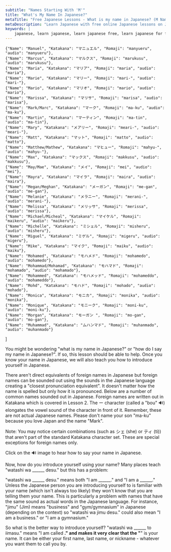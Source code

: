 ```yaml
---
subtitle: "Names Starting With 'M'"
title: "What's My Name In Japanese?"
metaTitle: "Free Japanese Lessons - What is my name in Japanese? (M Names) - Learn to speak the Japanese language online for free!"
metaDescription: "Learn Japanese with free online Japanese lessons on Japanese grammar, Japanese verb conjugation, and Japanese sentence structure"
keywords: |
    japanese, learn japanese, learn japanese free, learn japanese for free, learning japanese, learning japanese language, japanese learn, japanese learning, japanese language, japanese language learning, learn japanese language, japanese lesson, japanese lessons, free japanese lessons, online japanese, japanese online, learn japanese online, learn japanese online free, learning japanese online, online japanese lesson, online japanese lessons, japanese tutorial, japanese course, japanese language course, language course, japanese alphabet, japanese alphabets, japanese letters, japanese hiragana, hiragana alphabet, hiragana, japanese katakana, katakana alphabet, katakana, japanese kanji, kanji, speak japanese, learn to speak japanese, how to speak japanese, how to learn japanese, learn how to speak japanese, how to speak read and write japanese, learn how to speak read and write japanese, learn japanese with free japanese lessons, learn japanese with freejapaneselessons.com, what is my name in japanese, japanese words, basic japanese words, japan language, japan alphabet, hiragana chart, katakana chart, japanese characters, names in japanese, hiragana sentence, learn hiragana, japanese classes, japanese alphabet with english letters, japanese beginner, introducing yourself in japanese, common japanese words, hiragana characters, katakana characters
---
```



    {"Name": "Manuel", "Katakana": "マニュエル", "Romaji": "manyueru", "audio": "manyueru"},
    {"Name": "Marcus", "Katakana": "マルクス", "Romaji": "marukusu", "audio": "marukusu"},
    {"Name": "Maria", "Katakana": "マリア", "Romaji": "maria", "audio": "maria"},
    {"Name": "Marie", "Katakana": "マリー", "Romaji": "mari-", "audio": "mari-"},
    {"Name": "Mario", "Katakana": "マリオ", "Romaji": "mario", "audio": "mario"},
    {"Name": "Marissa", "Katakana": "マリサ", "Romaji": "marisa", "audio": "marisa"},
    {"Name": "Mark/Marc", "Katakana": "マーク", "Romaji": "ma-ku", "audio": "ma-ku"},
    {"Name": "Martin", "Katakana": "マーティン", "Romaji": "ma-tin", "audio": "ma-tin"},
    {"Name": "Mary", "Katakana": "メアリー", "Romaji": "meari-", "audio": "meari-"},
    {"Name": "Matt", "Katakana": "マット", "Romaji": "matto", "audio": "matto"},
    {"Name": "Matthew/Mathew", "Katakana": "マヒュー", "Romaji": "mahyu-", "audio": "mahyu-"},
    {"Name": "Max", "Katakana": "マックス", "Romaji": "makkusu", "audio": "makkusu"},
    {"Name": "May/Mae", "Katakana": "メイ", "Romaji": "mei", "audio": "mei"},
    {"Name": "Mayra", "Katakana": "マイラ", "Romaji": "maira", "audio": "maira"},
    {"Name": "Megan/Meghan", "Katakana": "メーガン", "Romaji": "me-gan", "audio": "me-gan"},
    {"Name": "Melanie", "Katakana": "メラニー", "Romaji": "merani-", "audio": "merani-"},
    {"Name": "Melissa", "Katakana": "メリッサ", "Romaji": "merissa", "audio": "merissa"},
    {"Name": "Michael/Micheal", "Katakana": "マイケル", "Romaji": "maikeru", "audio": "maikeru"},
    {"Name": "Michelle", "Katakana": "ミシェル", "Romaji": "misheru", "audio": "misheru"},
    {"Name": "Miguel", "Katakana": "ミゲル", "Romaji": "migeru", "audio": "migeru"},
    {"Name": "Mike", "Katakana": "マイク", "Romaji": "maiku", "audio": "maiku"},
    {"Name": "Mohamed", "Katakana": "モハメド", "Romaji": "mohamedo", "audio": "mohamedo"},
    {"Name": "Mohammad/Mohamad", "Katakana": "モハマド", "Romaji": "mohamado", "audio": "mohamado"},
    {"Name": "Mohammed", "Katakana": "モハメッド", "Romaji": "mohameddo", "audio": "mohameddo"},
    {"Name": "Mohd", "Katakana": "モハド", "Romaji": "mohado", "audio": "mohado"},
    {"Name": "Monica", "Katakana": "モニカ", "Romaji": "monika", "audio": "monika"},
    {"Name": "Monique", "Katakana": "モニーク", "Romaji": "moni-ku", "audio": "moni-ku"},
    {"Name": "Morgan", "Katakana": "モーガン ", "Romaji": "mo-gan", "audio": "mo-gan"},
    {"Name": "Muhammad", "Katakana": "ムハンマド", "Romaji": "muhanmado", "audio": "muhanmado"}
]

You might be wondering "what is my name in Japanese?" or "how do I say my name in Japanese?". If so, this lesson should be able to help. Once you know your name in Japanese, we will also teach you how to introduce yourself in Japanese.

There aren't direct equivalents of foreign names in Japanese but foreign names can be sounded out using the sounds in the Japanese language creating a "closest pronunciation equivalent". It doesn't matter how the name is spelled but only how it is pronounced. Below are a number of common names sounded out in Japanese. Foreign names are written out in Katakana which is covered in Lesson 2. The ー character (called a "bou" 🔊) elongates the vowel sound of the character in front of it. Remember, these are not actual Japanese names. Please don't name your son "ma-ku" because you love Japan and the name "Mark".

Note: You may notice certain combinations (such as シェ (she) or ティ (ti)) that aren't part of the standard Katakana character set. These are special exceptions for foreign names only.

Click on the 🔊 image to hear how to say your name in Japanese.

<LetterNav />

<Table data={namesM} />

Now, how do you introduce yourself using your name? Many places teach "watashi wa ______ desu." but this has a problem:

"watashi wa ______ desu." means both "I am ______." and "I am a ______." Unless the Japanese person you are introducing yourself to is familiar with your name (which isn't always too likely) they won't know that you are telling them your name. This is particularly a problem with names that have the same sound as actual words in the Japanese language. For instance, "jimu" (Jim) means "business" and "gym/gymnasium" in Japanese (depending on the context) so "watashi wa jimu desu." could also mean "I am a business." or "I am a gymnasium."

So what is the better way to introduce yourself? "watashi wa ______ to iimasu."  means "I am called ______." and makes it very clear that the "______" is your name. It can be either your first name, last name, or nickname - whatever you want them to call you by.